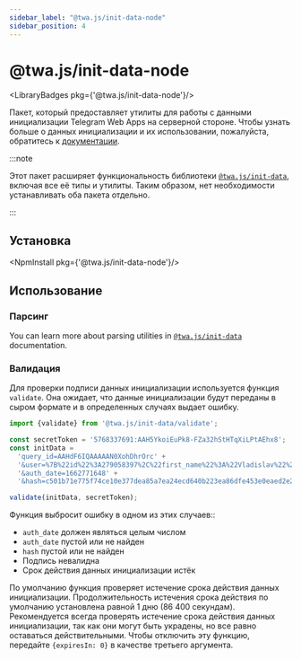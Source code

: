 ```yaml
---
sidebar_label: "@twa.js/init-data-node"
sidebar_position: 4
---
```


# @twa.js/init-data-node

<LibraryBadges pkg={'@twa.js/init-data-node'}/>

Пакет, который предоставляет утилиты для работы с данными инициализации Telegram Web Apps на
серверной стороне. Чтобы узнать больше о данных инициализации и их использовании, пожалуйста,
обратитесь к [документации](../launch-params/init-data.mdx).

:::note

Этот пакет расширяет функциональность библиотеки [`@twa.js/init-data`](twa-js-init-data), включая все
её типы и утилиты. Таким образом, нет необходимости устанавливать оба пакета отдельно.

:::

## Установка

<NpmInstall pkg={'@twa.js/init-data-node'}/>

## Использование

### Парсинг

You can learn more about parsing utilities in [`@twa.js/init-data`](twa-js-init-data#парсинг)
documentation.

### Валидация

Для проверки подписи данных инициализации используется функция `validate`. Она ожидает, что данные
инициализации будут переданы в сыром формате и в определенных случаях выдает ошибку.

```typescript
import {validate} from '@twa.js/init-data/validate';

const secretToken = '5768337691:AAH5YkoiEuPk8-FZa32hStHTqXiLPtAEhx8';
const initData =
  'query_id=AAHdF6IQAAAAAN0XohDhrOrc' +
  '&user=%7B%22id%22%3A279058397%2C%22first_name%22%3A%22Vladislav%22%2C%22last_name%22%3A%22Kibenko%22%2C%22username%22%3A%22vdkfrost%22%2C%22language_code%22%3A%22ru%22%2C%22is_premium%22%3Atrue%7D' +
  '&auth_date=1662771648' +
  '&hash=c501b71e775f74ce10e377dea85a7ea24ecd640b223ea86dfe453e0eaed2e2b2';

validate(initData, secretToken);
```

Функция выбросит ошибку в одном из этих случаев::

- `auth_date` должен являться целым числом
- `auth_date` пустой или не найден
- `hash` пустой или не найден
- Подпись невалидна
- Срок действия данных инициализации истёк

По умолчанию функция проверяет истечение срока действия данных инициализации.
Продолжительность истечения срока действия по умолчанию установлена равной 1 дню (86 400 секундам).
Рекомендуется всегда проверять истечение срока действия данных инициализации, так как они могут
быть украдены, но все равно оставаться действительными. Чтобы отключить эту функцию, передайте
`{expiresIn: 0}` в качестве третьего аргумента.
